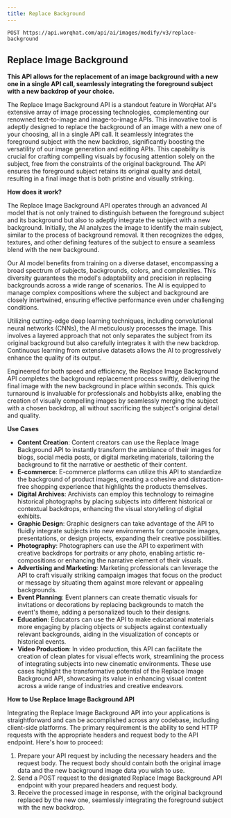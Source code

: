 ```yaml
---
title: Replace Background
---
```

`POST https://api.worqhat.com/api/ai/images/modify/v3/replace-background`

## Replace Image Background

**This API allows for the replacement of an image background with a new one in a single API call, seamlessly integrating the foreground subject with a new backdrop of your choice.**

The Replace Image Background API is a standout feature in WorqHat AI's extensive array of image processing technologies, complementing our renowned text-to-image and image-to-image APIs. This innovative tool is adeptly designed to replace the background of an image with a new one of your choosing, all in a single API call. It seamlessly integrates the foreground subject with the new backdrop, significantly boosting the versatility of our image generation and editing APIs. This capability is crucial for crafting compelling visuals by focusing attention solely on the subject, free from the constraints of the original background. The API ensures the foreground subject retains its original quality and detail, resulting in a final image that is both pristine and visually striking.

**How does it work?**

The Replace Image Background API operates through an advanced AI model that is not only trained to distinguish between the foreground subject and its background but also to adeptly integrate the subject with a new background. Initially, the AI analyzes the image to identify the main subject, similar to the process of background removal. It then recognizes the edges, textures, and other defining features of the subject to ensure a seamless blend with the new background.

Our AI model benefits from training on a diverse dataset, encompassing a broad spectrum of subjects, backgrounds, colors, and complexities. This diversity guarantees the model's adaptability and precision in replacing backgrounds across a wide range of scenarios. The AI is equipped to manage complex compositions where the subject and background are closely intertwined, ensuring effective performance even under challenging conditions.

Utilizing cutting-edge deep learning techniques, including convolutional neural networks (CNNs), the AI meticulously processes the image. This involves a layered approach that not only separates the subject from its original background but also carefully integrates it with the new backdrop. Continuous learning from extensive datasets allows the AI to progressively enhance the quality of its output.

Engineered for both speed and efficiency, the Replace Image Background API completes the background replacement process swiftly, delivering the final image with the new background in place within seconds. This quick turnaround is invaluable for professionals and hobbyists alike, enabling the creation of visually compelling images by seamlessly merging the subject with a chosen backdrop, all without sacrificing the subject's original detail and quality.

**Use Cases**

- **Content Creation**: Content creators can use the Replace Image Background API to instantly transform the ambiance of their images for blogs, social media posts, or digital marketing materials, tailoring the background to fit the narrative or aesthetic of their content.
- **E-commerce**: E-commerce platforms can utilize this API to standardize the background of product images, creating a cohesive and distraction-free shopping experience that highlights the products themselves.
- **Digital Archives**: Archivists can employ this technology to reimagine historical photographs by placing subjects into different historical or contextual backdrops, enhancing the visual storytelling of digital exhibits.
- **Graphic Design**: Graphic designers can take advantage of the API to fluidly integrate subjects into new environments for composite images, presentations, or design projects, expanding their creative possibilities.
- **Photography**: Photographers can use the API to experiment with creative backdrops for portraits or any photo, enabling artistic re-compositions or enhancing the narrative element of their visuals.
- **Advertising and Marketing**: Marketing professionals can leverage the API to craft visually striking campaign images that focus on the product or message by situating them against more relevant or appealing backgrounds.
- **Event Planning**: Event planners can create thematic visuals for invitations or decorations by replacing backgrounds to match the event's theme, adding a personalized touch to their designs.
- **Education**: Educators can use the API to make educational materials more engaging by placing objects or subjects against contextually relevant backgrounds, aiding in the visualization of concepts or historical events.
- **Video Production**: In video production, this API can facilitate the creation of clean plates for visual effects work, streamlining the process of integrating subjects into new cinematic environments.
These use cases highlight the transformative potential of the Replace Image Background API, showcasing its value in enhancing visual content across a wide range of industries and creative endeavors.

**How to Use Replace Image Background API**

Integrating the Replace Image Background API into your applications is straightforward and can be accomplished across any codebase, including client-side platforms. The primary requirement is the ability to send HTTP requests with the appropriate headers and request body to the API endpoint. Here's how to proceed:
1. Prepare your API request by including the necessary headers and the request body. The request body should contain both the original image data and the new background image data you wish to use.
2. Send a POST request to the designated Replace Image Background API endpoint with your prepared headers and request body.
3. Receive the processed image in response, with the original background replaced by the new one, seamlessly integrating the foreground subject with the new backdrop.


